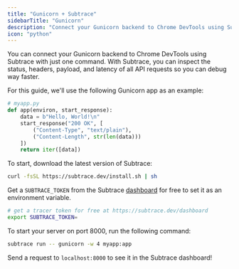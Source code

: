 ```yaml
---
title: "Gunicorn + Subtrace"
sidebarTitle: "Gunicorn"
description: "Connect your Gunicorn backend to Chrome DevTools using Subtrace"
icon: "python"
---
```


You can connect your Gunicorn backend to Chrome DevTools using Subtrace with
just one command. With Subtrace, you can inspect the status, headers, payload,
and latency of all API requests so you can debug way faster.

For this guide, we'll use the following Gunicorn app as an example:

```python
# myapp.py
def app(environ, start_response):
    data = b"Hello, World!\n"
    start_response("200 OK", [
        ("Content-Type", "text/plain"),
        ("Content-Length", str(len(data)))
    ])
    return iter([data])
```

To start, download the latest version of Subtrace:

```bash
curl -fsSL https://subtrace.dev/install.sh | sh
```

Get a `SUBTRACE_TOKEN` from the Subtrace [dashboard](https://subtrace.dev/dashboard)
for free to set it as an environment variable.

```bash
# get a tracer token for free at https://subtrace.dev/dashboard
export SUBTRACE_TOKEN=
```

To start your server on port 8000, run the following command:

```bash
subtrace run -- gunicorn -w 4 myapp:app
```

Send a request to `localhost:8000` to see it in the Subtrace dashboard!
